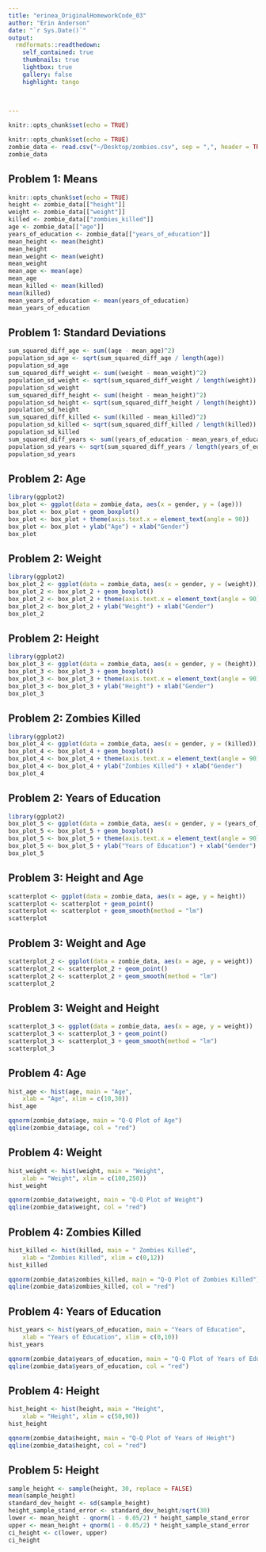 ```yaml
---
title: "erinea_OriginalHomeworkCode_03"
author: "Erin Anderson"
date: "`r Sys.Date()`"
output: 
  rmdformats::readthedown:
    self_contained: true
    thumbnails: true
    lightbox: true
    gallery: false
    highlight: tango
  

  
---
```


```r
knitr::opts_chunk$set(echo = TRUE)
```

```r
knitr::opts_chunk$set(echo = TRUE)
zombie_data <- read.csv("~/Desktop/zombies.csv", sep = ",", header = TRUE, stringsAsFactors = FALSE)
zombie_data
```

## Problem 1: Means
```r
knitr::opts_chunk$set(echo = TRUE)
height <- zombie_data[["height"]]
weight <- zombie_data[["weight"]]
killed <- zombie_data[["zombies_killed"]]
age <- zombie_data[["age"]]
years_of_education <- zombie_data[["years_of_education"]]
mean_height <- mean(height)
mean_height
mean_weight <- mean(weight)
mean_weight
mean_age <- mean(age)
mean_age
mean_killed <- mean(killed)
mean(killed)
mean_years_of_education <- mean(years_of_education)
mean_years_of_education
```

## Problem 1: Standard Deviations
```r
sum_squared_diff_age <- sum((age - mean_age)^2)
population_sd_age <- sqrt(sum_squared_diff_age / length(age))
population_sd_age
sum_squared_diff_weight <- sum((weight - mean_weight)^2)
population_sd_weight <- sqrt(sum_squared_diff_weight / length(weight))
population_sd_weight
sum_squared_diff_height <- sum((height - mean_height)^2)
population_sd_height <- sqrt(sum_squared_diff_height / length(height))
population_sd_height
sum_squared_diff_killed <- sum((killed - mean_killed)^2)
population_sd_killed <- sqrt(sum_squared_diff_killed / length(killed))
population_sd_killed
sum_squared_diff_years <- sum((years_of_education - mean_years_of_education)^2)
population_sd_years <- sqrt(sum_squared_diff_years / length(years_of_education))
population_sd_years
```

## Problem 2: Age
```r
library(ggplot2)
box_plot <- ggplot(data = zombie_data, aes(x = gender, y = (age)))
box_plot <- box_plot + geom_boxplot()
box_plot <- box_plot + theme(axis.text.x = element_text(angle = 90))
box_plot <- box_plot + ylab("Age") + xlab("Gender")
box_plot
```

## Problem 2: Weight
```r
library(ggplot2)
box_plot_2 <- ggplot(data = zombie_data, aes(x = gender, y = (weight)))
box_plot_2 <- box_plot_2 + geom_boxplot()
box_plot_2 <- box_plot_2 + theme(axis.text.x = element_text(angle = 90))
box_plot_2 <- box_plot_2 + ylab("Weight") + xlab("Gender")
box_plot_2
```

## Problem 2: Height
```r
library(ggplot2)
box_plot_3 <- ggplot(data = zombie_data, aes(x = gender, y = (height)))
box_plot_3 <- box_plot_3 + geom_boxplot()
box_plot_3 <- box_plot_3 + theme(axis.text.x = element_text(angle = 90))
box_plot_3 <- box_plot_3 + ylab("Height") + xlab("Gender")
box_plot_3
```

## Problem 2: Zombies Killed
```r
library(ggplot2)
box_plot_4 <- ggplot(data = zombie_data, aes(x = gender, y = (killed)))
box_plot_4 <- box_plot_4 + geom_boxplot()
box_plot_4 <- box_plot_4 + theme(axis.text.x = element_text(angle = 90))
box_plot_4 <- box_plot_4 + ylab("Zombies Killed") + xlab("Gender")
box_plot_4
```

## Problem 2: Years of Education
```r
library(ggplot2)
box_plot_5 <- ggplot(data = zombie_data, aes(x = gender, y = (years_of_education)))
box_plot_5 <- box_plot_5 + geom_boxplot()
box_plot_5 <- box_plot_5 + theme(axis.text.x = element_text(angle = 90))
box_plot_5 <- box_plot_5 + ylab("Years of Education") + xlab("Gender")
box_plot_5
```

## Problem 3: Height and Age
```r
scatterplot <- ggplot(data = zombie_data, aes(x = age, y = height))
scatterplot <- scatterplot + geom_point()
scatterplot <- scatterplot + geom_smooth(method = "lm")
scatterplot
```

## Problem 3: Weight and Age
```r
scatterplot_2 <- ggplot(data = zombie_data, aes(x = age, y = weight))
scatterplot_2 <- scatterplot_2 + geom_point()
scatterplot_2 <- scatterplot_2 + geom_smooth(method = "lm")
scatterplot_2
```

## Problem 3: Weight and Height
```r
scatterplot_3 <- ggplot(data = zombie_data, aes(x = age, y = weight))
scatterplot_3 <- scatterplot_3 + geom_point()
scatterplot_3 <- scatterplot_3 + geom_smooth(method = "lm")
scatterplot_3
```

## Problem 4: Age
```r
hist_age <- hist(age, main = "Age",
    xlab = "Age", xlim = c(10,30))
hist_age
```
```r
qqnorm(zombie_data$age, main = "Q-Q Plot of Age")
qqline(zombie_data$age, col = "red")

```

## Problem 4: Weight
```r
hist_weight <- hist(weight, main = "Weight",
    xlab = "Weight", xlim = c(100,250))
hist_weight
```
```r
qqnorm(zombie_data$weight, main = "Q-Q Plot of Weight")
qqline(zombie_data$weight, col = "red")

```

## Problem 4: Zombies Killed
```r
hist_killed <- hist(killed, main = " Zombies Killed",
    xlab = "Zombies Killed", xlim = c(0,12))
hist_killed
```
```r
qqnorm(zombie_data$zombies_killed, main = "Q-Q Plot of Zombies Killed")
qqline(zombie_data$zombies_killed, col = "red")
```
## Problem 4: Years of Education
```r
hist_years <- hist(years_of_education, main = "Years of Education",
    xlab = "Years of Education", xlim = c(0,10))
hist_years
```
```r
qqnorm(zombie_data$years_of_education, main = "Q-Q Plot of Years of Education")
qqline(zombie_data$years_of_education, col = "red")

```
## Problem 4: Height
```r
hist_height <- hist(height, main = "Height",
    xlab = "Height", xlim = c(50,90))
hist_height
```

```r
qqnorm(zombie_data$height, main = "Q-Q Plot of Years of Height")
qqline(zombie_data$height, col = "red")
```
## Problem 5: Height
```r
sample_height <- sample(height, 30, replace = FALSE)
mean(sample_height)
standard_dev_height <- sd(sample_height)
height_sample_stand_error <- standard_dev_height/sqrt(30)
lower <- mean_height - qnorm(1 - 0.05/2) * height_sample_stand_error
upper <- mean_height + qnorm(1 - 0.05/2) * height_sample_stand_error 
ci_height <- c(lower, upper)
ci_height
```